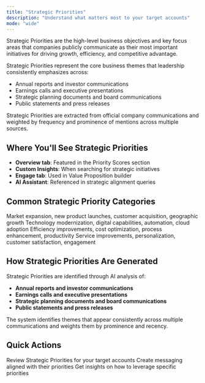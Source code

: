 ```yaml
---
title: "Strategic Priorities"
description: "Understand what matters most to your target accounts"
mode: "wide"
---
```


Strategic Priorities are the high-level business objectives and key focus areas that companies publicly communicate as their most important initiatives for driving growth, efficiency, and competitive advantage.

Strategic Priorities represent the core business themes that leadership consistently emphasizes across:

- Annual reports and investor communications
- Earnings calls and executive presentations
- Strategic planning documents and board communications
- Public statements and press releases

<Info>
  Strategic Priorities are extracted from official company communications and weighted by frequency and prominence of mentions across multiple sources.
</Info>

## Where You'll See Strategic Priorities

- **Overview tab**: Featured in the Priority Scores section
- **Custom Insights**: When searching for strategic initiatives
- **Engage tab**: Used in Value Proposition builder
- **AI Assistant**: Referenced in strategic alignment queries

## Common Strategic Priority Categories

<CardGroup cols={2}>
  <Card title="Growth & Expansion" icon="chart-line">
    Market expansion, new product launches, customer acquisition, geographic growth
  </Card>
  <Card title="Digital Transformation" icon="laptop">
    Technology modernization, digital capabilities, automation, cloud adoption
  </Card>
  <Card title="Operational Excellence" icon="gear">
    Efficiency improvements, cost optimization, process enhancement, productivity
  </Card>
  <Card title="Customer Experience" icon="heart">
    Service improvements, personalization, customer satisfaction, engagement
  </Card>
</CardGroup>

## How Strategic Priorities Are Generated

Strategic Priorities are identified through AI analysis of:

- **Annual reports and investor communications**
- **Earnings calls and executive presentations** 
- **Strategic planning documents and board communications**
- **Public statements and press releases**

The system identifies themes that appear consistently across multiple communications and weights them by prominence and recency.

## Quick Actions

<CardGroup cols={3}>
  <Card title="View Account Priorities" icon="bullseye">
    Review Strategic Priorities for your target accounts
  </Card>
  <Card title="Generate Content" icon="pencil" href="/account-intelligence/content">
    Create messaging aligned with their priorities
  </Card>
  <Card title="Ask AI Assistant" icon="message" href="/account-intelligence/ai-assistant">
    Get insights on how to leverage specific priorities
  </Card>
</CardGroup>
